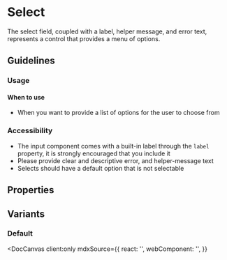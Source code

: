 
# Select

<p>The select field, coupled with a label, helper message, and error text, represents a control that provides a menu of options.</p>

## Guidelines

### Usage

#### When to use

- When you want to provide a list of options for the user to choose from

### Accessibility

- The input component comes with a built-in label through the `label` property, it is strongly encouraged that you include it
- Please provide clear and descriptive error, and helper-message text
- Selects should have a default option that is not selectable

## Properties

<DocArgsTable componentName="pds-select" docSource={components} />

## Variants

### Default

<DocCanvas
  client:only
  mdxSource={{
    react: '<PdsSelect componentId="pds-select-default-example" label="Name"></PdsSelect>',
    webComponent: '<pds-select component-id="pds-select-default-example" label="Name"></pds-select>',
  }}
>
  <pds-select component-id="pds-select-default-example" label="Name"></pds-select>
</DocCanvas>
